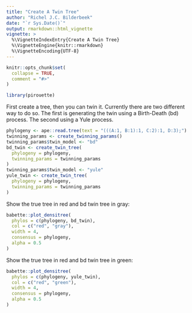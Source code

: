 ```yaml
---
title: "Create A Twin Tree"
author: "Richel J.C. Bilderbeek"
date: "`r Sys.Date()`"
output: rmarkdown::html_vignette
vignette: >
  %\VignetteIndexEntry{Create A Twin Tree}
  %\VignetteEngine{knitr::rmarkdown}
  %\VignetteEncoding{UTF-8}
---
```


```r
knitr::opts_chunk$set(
  collapse = TRUE,
  comment = "#>"
)
```

```r
library(pirouette)
```

First create a tree, then you can twin it. Currently there are two different way to do so.
The first is generating the twin using a Birth-Death (bd) process. The second using a Yule process.

```r
phylogeny <- ape::read.tree(text = "(((A:1, B:1):1, C:2):1, D:3);")
twinning_params <- create_twinning_params()
twinning_params$twin_model <- "bd"
bd_twin <- create_twin_tree(
  phylogeny = phylogeny,
  twinning_params = twinning_params
)
twinning_params$twin_model <- "yule"
yule_twin <- create_twin_tree(
  phylogeny = phylogeny,
  twinning_params = twinning_params
)
```

Show the true tree in red and bd twin tree in gray:

```r
babette::plot_densitree(
  phylos = c(phylogeny, bd_twin), 
  col = c("red", "gray"), 
  width = 4,
  consensus = phylogeny,
  alpha = 0.5
)
```

Show the true tree in red and bd twin tree in green:

```r
babette::plot_densitree(
  phylos = c(phylogeny, yule_twin), 
  col = c("red", "green"), 
  width = 4,
  consensus = phylogeny,
  alpha = 0.5
)
```
